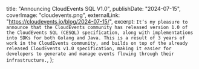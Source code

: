   title:
    "Announcing CloudEvents SQL V1.0",
  publishDate: "2024-07-15",
  coverImage: "cloudevents.png",
  externalLink: "https://cloudevents.io/blog/2024-07-15/",
  excerpt: `It’s my pleasure to announce that the CloudEvents community has released version 1.0
of the CloudEvents SQL (CESQL) specification, along with implementations into SDKs for both Golang
and Java. This is a result of 3 years of work in the CloudEvents community, and builds on top of the
already released CloudEvents v1.0 specification, making it easier for developers to generate and
manage events flowing through their infrastructure.`,
};

